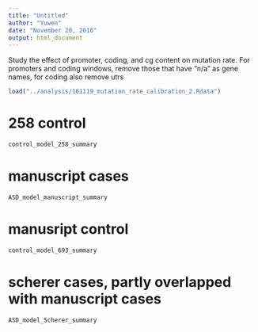 ```yaml
---
title: "Untitled"
author: "Yuwen"
date: "November 20, 2016"
output: html_document
---
```


Study the effect of promoter, coding, and cg content on mutation rate.
For promoters and coding windows, remove those that have "n/a" as gene names, for coding also remove utrs
```r
load("../analysis/161119_mutation_rate_calibration_2.Rdata")
```


# 258 control
```r
control_model_258_summary
```

# manuscript cases
```r
ASD_model_manuscript_summary
```

# manusript control
```r
control_model_693_summary
```

# scherer cases, partly overlapped with manuscript cases
```r
ASD_model_Scherer_summary
```